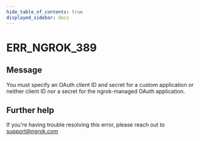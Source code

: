 ```yaml
---
hide_table_of_contents: true
displayed_sidebar: docs
---
```



# ERR_NGROK_389

## Message

You must specify an OAuth client ID and secret for a custom application or neither client ID nor a secret for the ngrok-managed OAuth application.

<ErrorDetails error="err_ngrok_389" />

## Further help

If you're having trouble resolving this error, please reach out to [support@ngrok.com](mailto:support@ngrok.com?subject=Help%20with%20ERR_NGROK_389)
